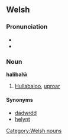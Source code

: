 ==Welsh==
===Pronunciation===
*{{IPA|/halɪˈbaluː/}}
*{{SAMPA|/halI"balu:/}}

===Noun===
'''halibalŵ'''
#[[Hullabaloo]], [[uproar]]

====Synonyms====
*[[dadwrdd]]
*[[helynt]]

[[Category:Welsh nouns]]